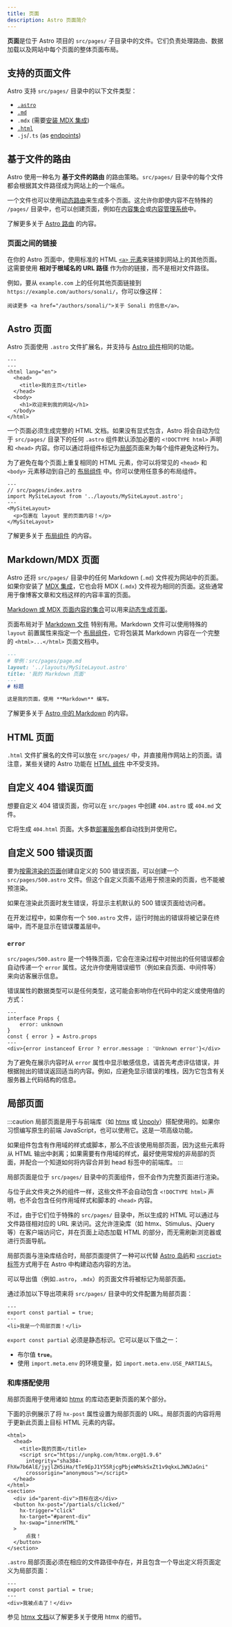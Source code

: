 ```yaml
---
title: 页面
description: Astro 页面简介
---
```



**页面**是位于 Astro 项目的 `src/pages/` 子目录中的文件。它们负责处理路由、数据加载以及网站中每个页面的整体页面布局。

## 支持的页面文件

Astro 支持 `src/pages/` 目录中的以下文件类型：
- [`.astro`](#astro-页面)
- [`.md`](#markdownmdx-页面)
- `.mdx` (需要[安装 MDX 集成](/zh-cn/guides/integrations-guide/mdx/#安装))
- [`.html`](#html-页面)
- `.js`/`.ts` (as [endpoints](/zh-cn/guides/endpoints/))

## 基于文件的路由

Astro 使用一种名为 **基于文件的路由** 的路由策略。`src/pages/` 目录中的每个文件都会根据其文件路径成为网站上的一个端点。

一个文件也可以使用[动态路由](/zh-cn/guides/routing/#动态路由)来生成多个页面。这允许你即使内容不在特殊的 `/pages/` 目录中，也可以创建页面，例如在[内容集合](/zh-cn/guides/content-collections/)或[内容管理系统](/zh-cn/guides/cms/)中。

<ReadMore>了解更多关于 [Astro 路由](/zh-cn/guides/routing/) 的内容。</ReadMore>

### 页面之间的链接

在你的 Astro 页面中，使用标准的 HTML [`<a>` 元素](https://developer.mozilla.org/zh-CN/docs/Web/HTML/Element/a)来链接到网站上的其他页面。这需要使用 **相对于根域名的 URL 路径** 作为你的链接，而不是相对文件路径。

例如，要从 `example.com` 上的任何其他页面链接到 `https://example.com/authors/sonali/`，你可以像这样：

```astro title="src/pages/index.astro"
阅读更多 <a href="/authors/sonali/">关于 Sonali 的信息</a>。
```

## Astro 页面

Astro 页面使用 `.astro` 文件扩展名，并支持与 [Astro 组件](/zh-cn/basics/astro-components/)相同的功能。

```astro title="src/pages/index.astro"
---
---
<html lang="en">
  <head>
    <title>我的主页</title>
  </head>
  <body>
    <h1>欢迎来到我的网站</h1>
  </body>
</html>
```

一个页面必须生成完整的 HTML 文档。如果没有显式包含，Astro 将会自动为位于 `src/pages/` 目录下的任何 `.astro` 组件默认添加必要的 `<!DOCTYPE html>` 声明和 `<head>` 内容。你可以通过将组件标记为[局部](#局部页面)页面来为每个组件避免这种行为。

为了避免在每个页面上重复相同的 HTML 元素，你可以将常见的 `<head>` 和 `<body>` 元素移动到自己的 [布局组件](/zh-cn/basics/layouts/) 中。你可以使用任意多的布局组件。

```astro {3} /</?MySiteLayout>/
---
// src/pages/index.astro
import MySiteLayout from '../layouts/MySiteLayout.astro';
---
<MySiteLayout>
  <p>包裹在 layout 里的页面内容！</p>
</MySiteLayout>
```

<ReadMore>了解更多关于 [布局组件](/zh-cn/basics/layouts/) 的内容。</ReadMore>

## Markdown/MDX 页面

Astro 还将 `src/pages/` 目录中的任何 Markdown (`.md`) 文件视为网站中的页面。如果你安装了 [MDX 集成](/zh-cn/guides/integrations-guide/mdx/#安装)，它也会将 MDX (`.mdx`) 文件视为相同的页面。这些通常用于像博客文章和文档这样的内容丰富的页面。

[Markdown 或 MDX 页面内容的集合](/zh-cn/guides/content-collections/)可以用来[动态生成页面](/zh-cn/guides/routing/#动态路由)。

页面布局对于 [Markdown 文件](#markdownmdx-页面) 特别有用。Markdown 文件可以使用特殊的 `layout` 前置属性来指定一个 [布局组件](/zh-cn/basics/layouts/)，它将包装其 Markdown 内容在一个完整的 `<html>...</html>` 页面文档中。

```md {3}
---
# 举例：src/pages/page.md
layout: '../layouts/MySiteLayout.astro'
title: '我的 Markdown 页面'
---
# 标题

这是我的页面，使用 **Markdown** 编写。
```

<ReadMore>了解更多关于 [Astro 中的 Markdown](/zh-cn/guides/markdown-content/) 的内容。</ReadMore>

## HTML 页面

`.html` 文件扩展名的文件可以放在 `src/pages/` 中，并直接用作网站上的页面。请注意，某些关键的 Astro 功能在 [HTML 组件](/zh-cn/basics/astro-components/#html-组件) 中不受支持。

## 自定义 404 错误页面

想要自定义 404 错误页面，你可以在 `src/pages` 中创建 `404.astro` 或 `404.md` 文件。

它将生成 `404.html` 页面。大多数[部署服务](/zh-cn/guides/deploy/)都自动找到并使用它。

## 自定义 500 错误页面


要为[按需渲染的页面](/zh-cn/guides/server-side-rendering/#启用按需服务器渲染)创建自定义的 500 错误页面，可以创建一个 `src/pages/500.astro` 文件。但这个自定义页面不适用于预渲染的页面，也不能被预渲染。

如果在渲染此页面时发生错误，将显示主机默认的 500 错误页面给访问者。

<p><Since v="4.10.3" /></p>

在开发过程中，如果你有一个 `500.astro` 文件，运行时抛出的错误将被记录在终端中，而不是显示在错误覆盖层中。

### `error`

<p><Since v="4.11.0" /></p>

`src/pages/500.astro` 是一个特殊页面，它会在渲染过程中对抛出的任何错误都会自动传递一个 `error` 属性。这允许你使用错误细节（例如来自页面、中间件等）来向访客展示信息。

错误属性的数据类型可以是任何类型，这可能会影响你在代码中的定义或使用值的方式：

```astro title="src/pages/500.astro"
---
interface Props {
    error: unknown
}
const { error } = Astro.props
---
<div>{error instanceof Error ? error.message : 'Unknown error'}</div>
```

为了避免在展示内容时从 `error` 属性中显示敏感信息，请首先考虑评估错误，并根据抛出的错误返回适当的内容。例如，应避免显示错误的堆栈，因为它包含有关服务器上代码结构的信息。

## 局部页面

<p><Since v="3.4.0" /></p>

:::caution
局部页面是用于与前端库（如 [htmx](https://htmx.org/) 或 [Unpoly](https://unpoly.com/)）搭配使用的。如果你习惯编写原生的前端 JavaScript，也可以使用它。这是一项高级功能。

如果组件包含有作用域的样式或脚本，那么不应该使用局部页面，因为这些元素将从 HTML 输出中剥离；如果需要有作用域的样式，最好使用常规的非局部的页面，并配合一个知道如何将内容合并到 head 标签中的前端库。
:::

局部页面是位于 `src/pages/` 目录中的页面组件，但不会作为完整页面进行渲染。

与位于此文件夹之外的组件一样，这些文件不会自动包含 `<!DOCTYPE html>` 声明，也不会包含任何作用域样式和脚本的 `<head>` 内容。

不过，由于它们位于特殊的 `src/pages/` 目录中，所以生成的 HTML 可以通过与文件路径相对应的 URL 来访问。这允许渲染库（如 htmx、Stimulus、jQuery 等）在客户端访问它，并在页面上动态加载 HTML 的部分，而无需刷新浏览器或进行页面导航。

局部页面与渲染库结合时，局部页面提供了一种可以代替 [Astro 岛屿](/zh-cn/concepts/islands/)和 [`<script>` 标签](/zh-cn/guides/client-side-scripts/)方式用于在 Astro 中构建动态内容的方法。

可以导出值（例如`.astro`，`.mdx`）的页面文件将被标记为局部页面。

通过添加以下导出项来将 `src/pages/` 目录中的文件配置为局部页面：

```astro title="src/pages/partial.astro" ins={2}
---
export const partial = true;
---
<li>我是一个局部页面！</li>
```

`export const partial` 必须是静态标识。它可以是以下值之一：

-  布尔值 __`true`__。
-  使用 `import.meta.env` 的环境变量，如 `import.meta.env.USE_PARTIALS`。

### 和库搭配使用

 局部页面用于使用诸如 [htmx](https://htmx.org/) 的库动态更新页面的某个部分。

 下面的示例展示了将 `hx-post` 属性设置为局部页面的 URL。局部页面的内容将用于更新此页面上目标 HTML 元素的内容。

```astro title="src/pages/index.astro" 'hx-post="/partials/clicked/"'
<html>
  <head>
    <title>我的页面</title>
    <script src="https://unpkg.com/htmx.org@1.9.6"
      integrity="sha384-FhXw7b6AlE/jyjlZH5iHa/tTe9EpJ1Y55RjcgPbjeWMskSxZt1v9qkxLJWNJaGni"
      crossorigin="anonymous"></script>
  </head>
</html>
<section>
  <div id="parent-div">目标在这</div>
  <button hx-post="/partials/clicked/"
    hx-trigger="click"
    hx-target="#parent-div"
    hx-swap="innerHTML"
  >
      点我！
  </button>
</section>
```

`.astro` 局部页面必须在相应的文件路径中存在，并且包含一个导出定义将页面定义为局部页面：

```astro title="src/pages/partials/clicked.astro" {2}
---
export const partial = true;
---
<div>我被点击了！</div>
```

参见 [htmx 文档](https://htmx.org/docs/)以了解更多关于使用 htmx 的细节。
